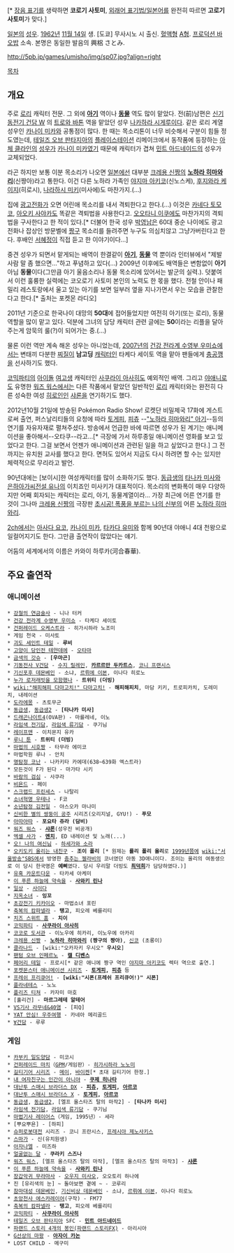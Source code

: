 {{{+1 こおろぎ さとみ }}}[* [[장음 표기]]를 생략하면 '''코로기 사토미''', [[외래어 표기법/일본어]]를 완전히 따르면 '''고로기 사토미'''가 맞다.]

[[일본]]의 [[성우]]. [[1962년]] [[11월 14일]] 생. [도쿄] 무사시노 시 출신. [[혈액형]] [[A형]]. [[프로덕션 바오밥]] 소속. 본명은 동일한 발음의 興梠 さとみ.

http://5pb.jp/games/umisho/img/sp07.jpg?align=right

[[목차]]


== 개요 ==
주로 [[로리]] 캐릭터 전문. 그 외에 '''[[아기]]''' 역이나 '''[[동물]]''' 역도 많이 맡았다. 전(前)남편은 [[신기동전기 건담 W]] 의 [[트로와 바톤]] 역을 맡았던 성우 [[나카하라 시게루]]이다. 같은 로리 계열 성우인 [[카나이 미카]]와 공통점이 많다. 한 때는 목소리톤이 너무 비슷해서 구분이 힘들 정도였는데, [[테일즈 오브 판타지아]]의 [[플레이스테이션]] 리메이크에서 동작품에 등장하는 [[아체 클라인]]의 [[성우]]가 [[카나이 미카]]였기 때문에 캐릭터가 겹쳐 [[민트 아드네이드]]의 성우가 교체되었다.

라곤 하지만 보통 이분 목소리가 나오면 [[일본]]에선 대부분 [[크레용 신짱]]의 '''[[노하라 히마와리]]'''(신짱아)라고 통한다. 이건 다른 노하라 가족인 [[야지마 아키코]](신노스케), [[후지와라 케이지]](히로시), [[나라하시 미키]](미사에)도 마찬가지.(...)

집에 [[광고]][[전화]]가 오면 어린애 목소리를 내서 격퇴한다고 한다.(…) 이것은 [[카네다 토모코]], [[아오키 사야카]]도 똑같은 격퇴법을 사용한다고. [[오오타니 이쿠에]]도 마찬가지의 격퇴법을 구사한다고 한 적이 있다.[* 더불어 한국 성우 [[박영남]]은 60대 중순 나이에도 광고전화나 잡상인 방문벨에 [[짱구]] 목소리를 들려주면 누구도 의심치않고 그냥가버린다고 한다. 후배인 [[서혜정]]이 직접 듣고 한 이야기이다...]

중견 성우가 되면서 맡게되는 배역이 한결같이 '''[[아기]]''', '''[[동물]]''' 역 뿐이라 인터뷰에서 "제발 사람 말 좀 했으면..."하고 푸념하고 있다(…) 2009년 이후에도 배역들은 변함없이 '''아기''' 아님 '''동물'''이다(그만큼 아기 울음소리나 동물 목소리에 있어서는 발군의 실력.). 덧붙여서 이런 훌륭한 실력에는 코오로기 사토미 본인의 노력도 한 몫을 했다. 전철 안이나 패밀리 레스토랑에서 울고 있는 아기를 보면 일부러 옆을 지나가면서 우는 모습을 관찰한다고 한다.[* 출처는 포켓몬 라디오]

2011년 기준으로 한국나이 대망의 '''50대'''에 접어들었지만 여전히 아기(또는 로리), 동물 역할을 많이 맡고 있다. 덕분에 그녀의 담당 캐릭터 관련 글에는 '''50'''이라는 리플을 달아주는게 암묵의 룰(?)이 되어가는 중.(...)

물론 이런 역만 계속 해온 성우는 아니었는데, [[2007년]]의 [[건강 전라계 수영부 우미쇼]]에서는 변태끼 다분한 [[찌질이]] '''남고딩''' [[캐릭터]]인 타케다 세이토 역을 맡아 팬들에게 [[충공깽]]을 선사하기도 했다.

[[코믹파티]]의 [[아이돌]] [[여고생]] 캐릭터인 [[사쿠라이 아사히]]도 예외적인 배역. 그리고 [[야애니]]로도 유명한 [[워즈 워스]]에서는 다른 작품에서 맡았던 일반적인 [[로리]] 캐릭터와는 완전히 다른 성숙한 여성 [[히로인]]인 [[샤론]]을 연기하기도 했다.

2012년10월 21일에 방송된 Pokémon Radio Show! 로켓단 비밀제국 17화에 게스트로써 출연, 퍼스날리티들의 요청에 따라 [[토게피]], [[피츄]] --[["노하라 히마와리" 아기]]--등의 연기를 자유자재로 펼쳐주셨다. 방송에서 언급한 바에 따르면 성우가 된 계기는 애니메이션을 좋아해서--오타쿠--라고...[* 극장에 가서 하루종일 애니메이션 영화를 보고 있었다고 한다. 그걸 보면서 언젠가 애니메이션과 관련된 일을 하고 싶었다고 한다.] 그 전까지는 유치원 교사를 했다고 한다. 면허도 있어서 지금도 다시 하려면 할 수는 있지만 체력적으로 무리라고 발언.

90년대에는 [보이시]한 여성캐릭터를 많이 소화하기도 했다. [[동급생]]의 [[타나카 미사]]와 [[은하아가씨전설 유나]]의 이치죠인 미사키가 대표적이다. 목소리의 변화폭이 매우 다양하지만 어째 회자되는 캐릭터는 로리, 아기, 동물계열이라... 가장 최근에 어른 연기를 한 것이 그나마 [[크레용 신짱]]의 극장판 [[초시공! 폭풍을 부르는 나의 신부]]의 어른 [[노하라 히마와리]].

[[2ch]]에서는 [[아사다 요코]], [[카나이 미카]], [[타카다 유미]]와 함께 90년대 야애니 4대 천왕으로 일컬어지기도 한다. 그만큼 출연작이 많았다는 얘기. 

어둠의 세계에서의 이름은 카와이 하루카(河合春華).

== 주요 출연작 ==
=== 애니메이션 ===
 * [[강철의 연금술사]] - 니나 터커
 * [[건강 전라계 수영부 우미쇼]] - 타케다 세이토
 * [[건퍼레이드 오케스트라]] - 히가시하라 노조미
 * 게임 천국 - 미사토
 * [[괴도 세인트 테일]] - '''루비'''
 * [[고양이 당인전 테얀데에]] - [[오타마]]
 * [[금색의 갓슈]] - '''[우마곤]'''
 * [[기동전사 V건담]] - [[수지 릴레인]], '''[[카르르만 두카트스]]''', [[코니 프랜시스]]
 * [[기신포후 데몬베인]] - 소냐, [[르뤼에 이본]], 이나다 히로노
 * [[누가 로저래빗을 모함했나]] - '''트위티 (더빙)'''
 * [[wiki:"해피해피 다마고치!" 다마고치!]] - '''해피해피치''', 마담 키키, 트로피카치, 도레미치, 내레이션
 * [[도라에몽]] - 츠토무군
 * [[동급생]], [[동급생2]] - '''[타나카 미사]'''
 * [[드래곤나이트4]](OVA판) - 마를레네, 이노
 * [[라임색 전기담]], [[라임색 류기담]] - 쿠기님
 * [[레이프맨]] - 이치몬지 유카
 * [[루니 툰]] - '''트위티 (더빙)'''
 * [[마법의 시호짱]] - 타무라 에미코
 * 마법학원 루나 - 안치
 * [[명탐정 코난]] - 나카키타 카에데(638~639화 엑스트라)
 * 모든것이 F가 된다 - 마가타 시키
 * [[바람의 검심]] - 사쿠라
 * [[비욘드]] - 페이
 * [[스크랩드 프린세스]] - 나탈리
 * [[소녀혁명 우테나]] - F코
 * [[소년탐정 김전일]] - 야스오카 마나미
 * [[신비한 별의 쌍둥이 공주]] 시리즈(오리지널, GYU!) - '''푸모'''
 * [[아따아따]] - '''포요타 쥬라 (담비)'''
 * [[워즈 워스]] - '''[[샤론]]'''(성우진 비공개)
 * [[엑셀 사가]] - '''[[멘치]]''', ED 내레이션 및 노래(...)
 * [[오! 나의 여신님]] - [[하세가와 소라]]
 * [[오키도키 올리는 내친구]] - '''조이 폴리''' [* 원제는 '''롤리 폴리 올리'''로 [[1999년]]쯤에 [[wiki:"서울방송"SBS]]에서 방영한 [[춤추는 젤라비]]의 코너였던 아동 3D애니이다. 조이는 올리의 여동생으로 이 당시 한국명은 '''예삐'''였다. 당시 우리말 더빙도 '''[[최덕희]]'''가 담당하였다.)]
 * [[유혹 카운트다운]] - 타카세 아케미
 * [[이 푸른 하늘에 약속을]] - '''[[사와키 린나]]'''
 * [[일상]] - [[일상/차회 예고편|사이다]]
 * [[지옥소녀]] - '''잉꼬'''
 * [[초강전기 키카이오]] - 마법소녀 포린
 * [[축복의 캄파넬라]] - '''탱고''', 피오레 베를리티
 * [[치즈 스위트 홈]] - '''치이'''
 * [[코믹파티]] - '''[[사쿠라이 아사히]]'''
 * [[코코로 도서관]] - 이노우에 히카리, 이노우에 아카리
 * [[크레용 신짱]] - '''[[노하라 히마와리]] (짱구의 짱아)''', [[신코]] (초롱이)
 * [[클라나드]] - [wiki:"오카자키 우시오" '''우시오''']
 * [[팬텀 오브 인페르노]] - '''[[캘 디벤스]]'''
 * [[페어리 테일]] - 프로시[* 같은 애니에 짱구 역인 [[야지마 아키코]]도 렉터 역으로 출연.]
 * [[포켓몬스터 애니메이션 시리즈]] - '''[[토게피]], [[피츄]]''' 등
 * [[프레쉬 프리큐어!]] - '''[wiki:"시폰(프레쉬 프리큐어!)" 시폰]'''
 * [[플라네테스]] - 노노
 * [[플리즈 티쳐]] - 카자미 마호
 * [훌리건] - '''마르그레테 알테어'''
 * [[VS기사 라무네&40염]] - [피Q]
 * [[YAT 안심! 우주여행]] - 카네아 메리골드
 * [[∀건담]] - 루루
=== 게임 ===
 * [[카부키 일도양담]] - 미코시
 * [[건퍼레이드 마치]]（[[GPM]]/게임판）- [[히가시하라 노노미]]
 * [[길티기어 시리즈]] - [[메이]], [[바이켄]][* 초대 길티기어 한정.]
 * [[내 여자친구는 인간이 아니야]] - '''[[쿠제 히나타]]'''
 * [[대난투 스매시 브라더스 DX]] - '''[[피츄]], [[토게피]], [[아르코]]'''
 * [[대난투 스매시 브라더스 X]] - '''[[토게피]], [[아르코]]'''
 * [[동급생]], [[동급생2]], [엘프 올스타즈 탈의 마작2] - '''[타나카 미사]'''
 * [[라임색 전기담]], [[라임색 류기담]] - 쿠기님
 * [[마법기사 레이어스]]（게임, 1995년）- 세라
 * [뿌요뿌욘] - [하피]
 * [[슈퍼로봇대전]] 시리즈 - 코니 프란시스, [[프레시아 제노사키스]]
 * [[스마가]] - 신(유치원생)
 * [[아자나엘]] - 미즈하
 * [[얼굴없는 달]] - '''쿠라키 스즈나'''
 * [[워즈 워스]], [엘프 올스타즈 탈의 마작], [엘프 올스타즈 탈의 마작3] - '''[[샤론]]'''
 * [[이 푸른 하늘에 약속을]] - '''[[사와키 린나]]'''
 * [[장갑악귀 무라마사]] - [[오우지 미사오]], 오오토리 하나에
 * 진 [유리색의 눈] ~ 돌아보면 곁에 ~ - 코루리
 * [[참마대성 데몬베인]], [[기신비상 데몬베인]] - 소냐, [[르뤼에 이본]], 이나다 히로노
 * [[초앙천사 에스카레이어]](구작) - FM77
 * [[축복의 캄파넬라]] - '''탱고''', 피오레 베를리티
 * [[코믹파티]] - '''[[사쿠라이 아사히]]'''
 * [[테일즈 오브 판타지아]] SFC - '''[[민트 아드네이드]]'''
 * [[파랜드 스토리 4개의 봉인(파랜드 스토리FX)]] - 아리시아
 * [[G선상의 마왕]] - '''[[아자이 카논]]'''
 * LOST CHILD - 메구미
